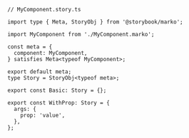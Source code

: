 ```tsx
// MyComponent.story.ts

import type { Meta, StoryObj } from '@storybook/marko';

import MyComponent from './MyComponent.marko';

const meta = {
  component: MyComponent,
} satisfies Meta<typeof MyComponent>;

export default meta;
type Story = StoryObj<typeof meta>;

export const Basic: Story = {};

export const WithProp: Story = {
  args: {
    prop: 'value',
  },
};
```
